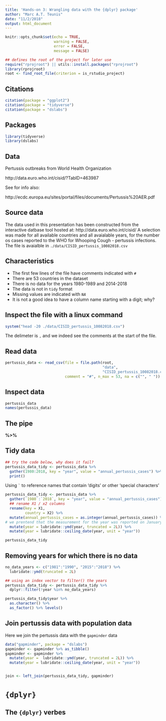 ```yaml
---
title: 'Hands-on 3: Wrangling data with the {dplyr} package'
author: "Marc A.T. Teunis"
date: "11/2/2018"
output: html_document
---
```


```r
knitr::opts_chunk$set(echo = TRUE,
                      warning = FALSE,
                      error = FALSE,
                      message = FALSE)
```

```r
## defines the root of the project for later use
require("rprojroot") || utils::install.packages("rprojroot")
library(rprojroot)
root <- find_root_file(criterion = is_rstudio_project)
```

## Citations
```r
citation(package = "ggplot2")
citation(package = "tidyverse")
citation(package = "dslabs")
```

## Packages
```r
library(tidyverse)
library(dslabs)
```

## Data

Pertussis outbreaks from World Health Organization

http://data.euro.who.int/cisid/?TabID=463987

See for info also: 

http://ecdc.europa.eu/sites/portal/files/documents/Pertussis%20AER.pdf

## Source data
The data used in this presentation has been constructed from the interactive datbase tool hosted at: http://data.euro.who.int/cisid/ 
A selection was made for all available countries and all avaialable years, for the number os cases reported to the WHO for Whooping Cough - pertussis infections.
The file is avaialble in `./data/CISID_pertussis_10082018.csv`

## Characteristics

- The first few lines of the file have comments indicated with `#`
- There are 53 countries in the dataset
- There is no data for the years 1980-1989 and 2014-2018
- The data is not in `tidy` format
- Missing values are indicated with _`NA`_
- It is not a good idea to have a column name starting with a digit; why?

## Inspect the file with a linux command
```r
system("head -20 ./data/CISID_pertussis_10082018.csv")
```
The delimeter is `,` and we indeed see the comments at the start of the file. 

## Read data
```r
pertussis_data <- read_csv(file = file.path(root, 
                                            "data", 
                                            "CISID_pertussis_10082018.csv"),
                           comment = "#", n_max = 53, na = c("", " "))
```

## Inspect data
```r
pertussis_data
names(pertussis_data)
```

## The pipe

**%>%**

## Tidy data
```r

## try the code below, why does it fail?
pertussis_data_tidy <- pertussis_data %>% 
  gather(1980:2018, key = "year", value = "annual_pertussis_cases") %>%
  print()

```

Using ``` ` ``` to reference names that contain 'digits' or other 'special characters'
```r

pertussis_data_tidy <- pertussis_data %>% 
  gather(`1980`:`2018`, key = "year", value = "annual_pertussis_cases") %>%
  ## rename X1 / x2 columns
  rename(key = X1,
         country = X2) %>%
  mutate(annual_pertussis_cases = as.integer(annual_pertussis_cases)) %>%
# we prentend that the measurement for the year was reported on January 1st the next  year.
  mutate(year = lubridate::ymd(year, truncated = 2L)) %>%
  mutate(year = lubridate::ceiling_date(year, unit = "year"))

pertussis_data_tidy
```

## Removing years for which there is no data
```r
no_data_years <- c("1981":"1990", "2015":"2018") %>% 
  lubridate::ymd(truncated = 2L) 

## using an index vector to filter() the years
pertussis_data_tidy <- pertussis_data_tidy %>%
  dplyr::filter(!year %in% no_data_years)

pertussis_data_tidy$year %>%
  as.character() %>%
  as_factor() %>% levels()
```

## Join pertussis data with population data
Here we join the pertussis data with the `gapminder` data
```r
data("gapminder", package = "dslabs")
gapminder <- gapminder %>% as_tibble()
gapminder <- gapminder %>% 
  mutate(year =  lubridate::ymd(year, truncated = 2L)) %>%
  mutate(year = lubridate::ceiling_date(year, unit = "year"))


join <- left_join(pertussis_data_tidy, gapminder) 
```

# `{dplyr}`

## The `{dplyr}` verbes



